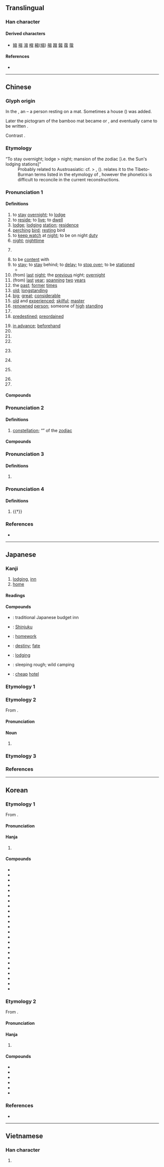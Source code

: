 {{character info}}
==Translingual==

===Han character===
{{Han char|rn=40|rad=宀|as=08|sn=11|four=30261|canj=JOMA|ids=⿱宀佰}}

====Derived characters====
* [[㜚]] [[摍]] [[㴼]] [[樎]] [[縮]]([[缩]]) [[䑿]] [[蹜]] [[鏥]] [[蓿]] [[䈹]]

====References====
* {{Han ref|kx=0287.130|dkj=07195|dj=0568.210|hdz=20938.100|uh=5BBF|ud=23487|bh=B14A|bd=45386}}

----

==Chinese==
{{zh-forms|alt=㝛}}

===Glyph origin===
{{Han etym}}
In the {{w|oracle bone script}}, an {{Han compound|人||t1=person|t2=bamboo mat|ls=ic|nocap=y}} – a person resting on a mat. Sometimes a house ({{zh-l|*宀}}) was added.

Later the pictogram of the bamboo mat became {{zh-l|*㐁}} or {{zh-l|*𠀬}}, and eventually came to be written {{zh-l|*百}}.

Contrast {{zh-l|*寒}}.

===Etymology===
; “To stay overnight; lodge > night; mansion of the zodiac [i.e. the Sun's lodging stations]”
: Probably related to Austroasiatic: cf. {{cog|okz||*ruk|to take cover or shelter}} > {{cog|km|ជ្រុក||shelter; refuge}}, {{cog|km|ស្រុក||settlement; village}} ({{zh-ref|Schuessler, 2007}}). {{zh-ref|Benedict (1972)}} relates it to the Tibeto-Burman terms listed in the etymology of {{och-l|夜|night}}, however the phonetics is difficult to reconcile in the current reconstructions.

===Pronunciation 1===
{{zh-pron
|m=sù,xiǔ
|m_note=sù - literary (all senses); xiǔ - vernacular (classifier “night”)
|c=suk1
|c-t=lhuuk2
|h=pfs=siuk/suk
|mb=siu̿
|md=sé̤ṳk
|mn=siok/sok/xm,zz:sek/qz:siak
|mn_note=siok - literary; sok - vernacular; sek/siak - vernacular
|mn-t=suah4
|w=4soq
|mc=2
|oc=1,2
|cat=v,n,cl,a,adv,pn
}}

====Definitions====
{{zh-hanzi}}

# to [[stay]] [[overnight]]; to [[lodge]]
# to [[reside]]; to [[live]]; to [[dwell]]
# [[lodge]]; [[lodging]] [[station]]; [[residence]]
# [[perch]]ing [[bird]]; [[rest]]ing bird
# to [[keep watch]] at [[night]]; to be on night [[duty]]
# [[night]]; [[nighttime]]
# {{zh-classifier|the [[number]] of [[night]]s|t=[[night]]}}
#: {{zh-x|借宿 一 '''宿'''{xiǔ}|to stay for one '''night'''}}
# to be [[content]] with
# to [[stay]]; to [[stay]] behind; to [[delay]]; to [[stop over]]; to be [[station]]ed
#* {{zh-x|宿治 者 削。|He who '''procrastinates''' in creating order will be dismembered.|ref=Shangjunshu}}
# (from) [[last]] [[night]]; the [[previous]] night; [[overnight]]
# (from) [[last]] [[year]]; [[spanning]] [[two]] [[year]]s
# the [[past]]; [[former]] [[times]]
# [[old]]; [[longstanding]]
# [[big]]; [[great]]; [[considerable]]
# [[old]] and [[experienced]]; [[skilful]]; [[master]]
# [[renowned]] [[person]]; someone of [[high]] [[standing]]
# {{zh-alt-form|夙|[[usually]]; [[normally]]}}
# [[predestined]]; [[preordained]]
#: {{zh-x|宿命|destiny [lit. '''predestined''' life]}}
# [[in advance]]; [[beforehand]]
# {{zh-alt-form|肅|[[respectful]]; [[solemn]]}}
# {{zh-alt-form|肅|to [[admonish]]; to [[warn]]}}
# {{zh-alt-form|肅|to [[offer]]}}
# {{zh-div|國}} {{lb|zh|historical}} {{n-g|The name of an [[ancient]] [[state]] located in modern-day {{w|Dongping County|Dongping county}} in [[Shandong]] province.}}
# {{zh-div|州}} {{lb|zh|historical}} {{n-g|The name of an [[ancient]] [[prefecture]] during the [[Tang]] dynasty, located in modern-day [[Suzhou]] city in [[Anhui]] province.}}
# {{zh-div|縣}} {{lb|zh|historical}} {{n-g|The name of an [[abolished]] [[county]], now the [[Suzhou]] city in [[Anhui]] province.}}
# {{zh-short|宿州|[[Suzhou]] city in [[Anhui]] province}}
# {{surname|zh}}

====Compounds====
{{zh-der|一償宿願|一宿|上宿|中宿|宿舍|住宿|宿望|宿志|信宿|外宿|宿老|宿因|宿願|伴宿|值宿|宿學|宿命|宿屋|宿債|宿留|宿儒|宿逋|宿營|宿夕|宿泊|同宿|宿頭|宿遇|尊宿|宿諾|宿主|宿好|中間宿主|宿命論|宿疾|弋不射宿|夜宿曉行|宿名|宿將舊卒|宿構|宿醉|寄宿學校|宿草|孤眠獨宿|宿瘤|宿憾|宿雨|儤宿|宿歇|宿素|宿妝|寡宿孤辰|寄宿|宿墨|宿麥|宿頓|宿酒|宿賊|宿衛|宿莽|宿緣|宿痾|宿生|宿根|宿料|宿敵|宿弊|宿將|宿宿|宿學舊儒|宿善|宿命通|安宿|存宿|宿世冤家|寄宿生|宿酲|宿怨|宿霧|宿心|名宿|宿昔|借宿|停眠整宿|宿慧|宿世|止宿|曉行夜宿|房宿錢|獨宿|歸宿|投宿|歇宿|求宿|留宿|眠鷗宿鷺|直宿|朝餐夜宿|東食西宿|淹宿|水宿風餐|棲宿|眠花宿柳|胸無宿物|食宿|野宿|雙棲雙宿|託宿|草行露宿|餐風露宿|露宿風餐|齊宿|耆宿|終宿主|老宿|齋宿|餐風宿露|露宿|餐風宿雨|餐風宿水|風餐雨宿|風餐露宿|雙宿雙飛|風餐水宿|膳宿|老師宿儒|經宿不歸|風飧露宿|舊愛宿恩|通宿|宿遷|溫宿}}

===Pronunciation 2===
{{zh-pron
|m=xiù
|c=sau3
|c-t=lhiu1
|h=pfs=siu
|md=séu
|mn=siù
|mn-t=siu3
|w=2xieu
|mc=1
|oc=2,1
|cat=n
}}

====Definitions====
{{zh-hanzi}}

# {{lb|zh|archaic|Chinese astronomy}} [[constellation]]; “{{w|Twenty-Eight Mansions|mansion}}” of the [[zodiac]]

====Compounds====
{{zh-der|fold=1|壁宿|斗宿|牛宿|女宿|室宿|危宿|虛宿|列宿|二十八宿|井宿|畢宿|水宿|星宿|畢宿星團|柳宿|星宿海|角宿}}

===Pronunciation 3===
{{zh-pron
|m=sù
|cat=
}}

====Definitions====
{{zh-hanzi}}

# {{zh-only|宿宿|[[walk]]ing [[slowly]] in [[small]] [[step]]s}}

===Pronunciation 4===
{{zh-pron
|m=Qī
|cat=pn
}}

====Definitions====
{{zh-hanzi}}

# {{†}} {{zh-alt-form|戚|name of a [[county]] in the {{w|State of Wei}}|tr=Qī}}

===References===
* {{R:yue:Hanzi}}

----

==Japanese==

===Kanji===
{{ja-kanji|grade=3|rs=宀08}}

# [[lodging]], [[inn]]
# [[home]]

====Readings====
{{ja-readings
|goon=しゅ, すく
|kanon=しゅう, しゅく
|kanyoon=しゅく
|kun=やど-る, やど-, やど-す
}}

====Compounds====
* {{ja-r|民%宿|みん%しゅく}}: traditional Japanese budget inn
* {{ja-r|新%宿|^しん%じゅく}}: [[Shinjuku]]
* {{ja-r|宿%題|しゅく%だい}}: [[homework]]
* {{ja-r|宿%命|しゅく%めい}}: [[destiny]]; [[fate]]
* {{ja-r|宿%泊|しゅく%はく}}: [[lodging]]
* {{ja-r|野%宿|の%じゅく}}: sleeping rough; wild camping
* {{ja-r|安%宿|やす%やど}}: [[cheap]] [[hotel]]

===Etymology 1===
{{ja-kanjitab|やど|yomi=k}}
{{ja-see|やど}}

===Etymology 2===
{{ja-kanjitab|しゅく|yomi=o}}
From {{der|ja|ltc|-}} {{ltc-l|宿}}.

====Pronunciation====
{{ja-pron|しゅく|acc=2|acc_ref=DJR}}

====Noun====
{{ja-noun|しゅく|hhira=しゆく}}

# {{rfdef|ja}}

===Etymology 3===
{{ja-kanjitab|しゅく|yomi=o}}
{{ja-see|しゅく}}

===References===
<references />

----

==Korean==

===Etymology 1===
From {{der|ko|ltc|-}} {{ltc-l|宿|id=2}}. 

{{collapse|
* {{hanja-dongguk|슉〮|syúk}}
* {{hanja-sinjeung|슉|syuk|hun=잘 슉}}
|Historical readings
|bg=#FFFFFF}}

====Pronunciation====
{{ko-hanja-pron|숙}}

====Hanja====
{{ko-hanja-search}}
{{ko-hanja|자다|잘|숙}}

# {{hanja form of|숙|[[sleep]]; [[lodging]]}}

====Compounds====
{{der-top3|Compounds}}
* {{ko-l|숙면|宿眠}}
* {{ko-l|숙명|宿命}}
* {{ko-l|숙소|宿所}}
* {{ko-l|숙취|宿醉}}
* {{ko-l|투숙|投宿}}
* {{ko-l|혼숙|混宿}}
* {{ko-l|숙제|宿題}}
* {{ko-l|숙원|宿願}}
* {{ko-l|숙직|宿直}}
* {{ko-l|숙주|宿主}}
* {{ko-l|숙적|宿敵}}
* {{ko-l|기숙|寄宿}}
* {{ko-l|여숙|旅宿}}
* {{ko-l|앙숙|怏宿}}
* {{ko-l|합숙|合宿}}
* {{ko-l|숙환|宿患}}
* {{ko-l|숙원|宿怨}}
* {{ko-l|숙식|宿食}}
* {{ko-l|숙망|宿望}}
* {{ko-l|동숙|同宿}}
* {{ko-l|숙변|宿便}}
* {{ko-l|하숙|下宿}}
* {{ko-l|숙객|宿客}}
* {{ko-l|숙박|[[accommodation]]|宿泊}}
{{der-bottom}}

===Etymology 2===
From {{der|ko|ltc|-}} {{ltc-l|宿|id=1}}. 

{{collapse|
* {{hanja-dongguk|슈ᇢ〮|syúw}}
* {{hanja-sinjeung|슈|syu|hun=별 슈 去聲}}
|Historical readings
|bg=#FFFFFF}}

====Pronunciation====
{{ko-hanja-pron|수|l=y}}

====Hanja====
{{ko-hanja|별자리|수}}

# {{hanja form of|수|{{lb|ko|Chinese astronomy}} [[constellation]]; “{{w|Twenty-Eight Mansions|mansion}}” of the [[zodiac]]}}

====Compounds====
{{der-top|Compounds}}
* {{ko-l|진수|辰宿}}
* {{ko-l|정수|井宿}}
* {{ko-l|수요|宿曜}}
* {{ko-l|방수|房宿}}
* {{ko-l|누수|婁宿}}
* {{ko-l|성수|Star Mansion {{gloss|one of {{w|Twenty-Eight Mansions}}}}|星宿}}
{{der-bottom}}

===References===
* {{R:hanjadoc|2559}}

----

==Vietnamese==

===Han character===
{{vi-readings|reading=túc, tú|rs=宀08}}

# {{rfdef|vi|sort=宀08}}